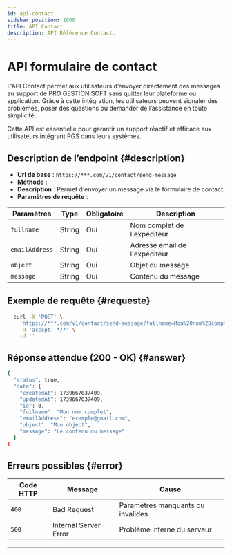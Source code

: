 ```yaml
---
id: api-contact
sidebar_position: 1000
title: API Contact
description: API Référence Contact.
---
```

 

# <i class="fa-solid fa-share-from-square"></i> API formulaire de contact

L'API Contact permet aux utilisateurs d’envoyer directement des messages au support de PRO GESTION SOFT sans quitter leur plateforme ou application. Grâce à cette intégration, les utilisateurs peuvent signaler des problèmes, poser des questions ou demander de l’assistance en toute simplicité.

Cette API est essentielle pour garantir un support réactif et efficace aux utilisateurs intégrant PGS dans leurs systèmes.


## Description de l’endpoint \{#description}

- **Url de base** : `https://***.com/v1/contact/send-message`
- **Méthode** : <Post />
- **Description** : Permet d'envoyer un message via le formulaire de contact.
- **Paramètres de requête** :

| Paramètres     | Type   | Obligatoire | Description                   |
| -------------- | ------ | ----------- | ----------------------------- |
| `fullname`     | String | Oui         | Nom complet de l'expéditeur   |
| `emailAddress` | String | Oui         | Adresse email de l'expéditeur |
| `object`       | String | Oui         | Objet du message              |
| `message`      | String | Oui         | Contenu du message            |


## Exemple de requête \{#requeste}

```bash
  curl -X 'POST' \
    'https://***.com/v1/contact/send-message?fullname=Mon%20nom%20complet&emailAddress=exemple%40gmail.com&object=Mon%20object&message=Le%20contenu%20du%20message' \
    -H 'accept: */*' \
    -d ''
```

## Réponse attendue (200 - OK) \{#answer}

```bash
{
  "status": true,
  "data": {
    "createdAt": 1739667037409,
    "updatedAt": 1739667037409,
    "id": 8,
    "fullname": "Mon nom complet",
    "emailAddress": "exemple@gmail.com",
    "object": "Mon object",
    "message": "Le contenu du message"
  }
}
```

## Erreurs possibles \{#error}

| Code HTTP | Message               | Cause                            |
| --------- | --------------------- | -------------------------------- |
| `400`     | Bad Request           | Paramètres manquants ou invalides|
| `500`     | Internal Server Error | Problème interne du serveur      |

---

<Feedback />